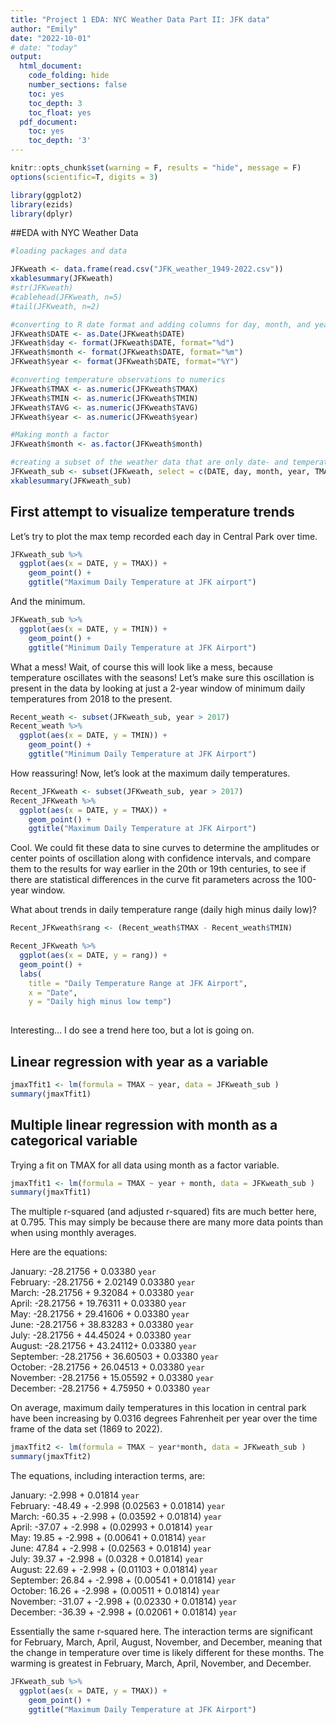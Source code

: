```yaml
---
title: "Project 1 EDA: NYC Weather Data Part II: JFK data"
author: "Emily"
date: "2022-10-01"
# date: "today"
output:
  html_document:
    code_folding: hide
    number_sections: false
    toc: yes
    toc_depth: 3
    toc_float: yes
  pdf_document:
    toc: yes
    toc_depth: '3'
---
```


```r
knitr::opts_chunk$set(warning = F, results = "hide", message = F)
options(scientific=T, digits = 3) 

library(ggplot2)
library(ezids)
library(dplyr)
```

##EDA with NYC Weather Data

```r
#loading packages and data 

JFKweath <- data.frame(read.csv("JFK_weather_1949-2022.csv"))
xkablesummary(JFKweath)
#str(JFKweath)                      
#cablehead(JFKweath, n=5)
#tail(JFKweath, n=2)

```

```r
#converting to R date format and adding columns for day, month, and year
JFKweath$DATE <- as.Date(JFKweath$DATE)
JFKweath$day <- format(JFKweath$DATE, format="%d")
JFKweath$month <- format(JFKweath$DATE, format="%m")
JFKweath$year <- format(JFKweath$DATE, format="%Y")

#converting temperature observations to numerics
JFKweath$TMAX <- as.numeric(JFKweath$TMAX)
JFKweath$TMIN <- as.numeric(JFKweath$TMIN)
JFKweath$TAVG <- as.numeric(JFKweath$TAVG)
JFKweath$year <- as.numeric(JFKweath$year)

#Making month a factor
JFKweath$month <- as.factor(JFKweath$month)

#creating a subset of the weather data that are only date- and temperature-related
JFKweath_sub <- subset(JFKweath, select = c(DATE, day, month, year, TMAX, TMIN, TAVG, PRCP, SNOW)) 
xkablesummary(JFKweath_sub)
```

## First attempt to visualize temperature trends

Let's try to plot the max temp recorded each day in Central Park over time.

```r
JFKweath_sub %>% 
  ggplot(aes(x = DATE, y = TMAX)) +
    geom_point() +
    ggtitle("Maximum Daily Temperature at JFK airport")
```

And the minimum.

```r
JFKweath_sub %>% 
  ggplot(aes(x = DATE, y = TMIN)) +
    geom_point() +
    ggtitle("Minimum Daily Temperature at JFK Airport")
```

What a mess! Wait, of course this will look like a mess, because temperature oscillates with the seasons! Let's make sure this oscillation is present in the data by looking at just a 2-year window of minimum daily temperatures from 2018 to the present.

```r
Recent_weath <- subset(JFKweath_sub, year > 2017) 
Recent_weath %>% 
  ggplot(aes(x = DATE, y = TMIN)) +
    geom_point() +
    ggtitle("Minimum Daily Temperature at JFK Airport")
```

How reassuring! Now, let's look at the maximum daily temperatures.

```r
Recent_JFKweath <- subset(JFKweath_sub, year > 2017) 
Recent_JFKweath %>% 
  ggplot(aes(x = DATE, y = TMAX)) +
    geom_point() +
    ggtitle("Maximum Daily Temperature at JFK Airport")
```

Cool. We could fit these data to sine curves to determine the amplitudes or center points of oscillation along with confidence intervals, and compare them to the results for way earlier in the 20th or 19th centuries, to see if there are statistical differences in the curve fit parameters across the 100-year window.

What about trends in daily temperature range (daily high minus daily low)?

```r
Recent_JFKweath$rang <- (Recent_weath$TMAX - Recent_weath$TMIN)

Recent_JFKweath %>% 
  ggplot(aes(x = DATE, y = rang)) +
  geom_point() + 
  labs(
    title = "Daily Temperature Range at JFK Airport",
    x = "Date",
    y = "Daily high minus low temp")
    
```

Interesting... I do see a trend here too, but a lot is going on.


## Linear regression with year as a variable  

```r
jmaxTfit1 <- lm(formula = TMAX ~ year, data = JFKweath_sub )
summary(jmaxTfit1)

```

## Multiple linear regression with month as a categorical variable  

Trying a fit on TMAX for all data using month as a factor variable.  

```r
jmaxTfit1 <- lm(formula = TMAX ~ year + month, data = JFKweath_sub )
summary(jmaxTfit1)

```

The multiple r-squared (and adjusted r-squared) fits are much better here, at 0.795. This may simply be because there are many more data points than when using monthly averages.

Here are the equations:  

January: -28.21756 + 0.03380 `year`  
February: -28.21756 + 2.02149 0.03380 `year`  
March: -28.21756 + 9.32084 + 0.03380 `year`  
April: -28.21756 + 19.76311 + 0.03380 `year`  
May: -28.21756 + 29.41606 + 0.03380 `year`  
June: -28.21756 + 38.83283 + 0.03380 `year`  
July: -28.21756 + 44.45024 + 0.03380 `year`  
August: -28.21756 + 43.24112+ 0.03380 `year`  
September: -28.21756 + 36.60503 + 0.03380 `year`  
October: -28.21756 + 26.04513 + 0.03380 `year`  
November: -28.21756 + 15.05592 + 0.03380 `year`  
December: -28.21756 + 4.75950 + 0.03380 `year`  


On average, maximum daily temperatures in this location in central park have been increasing by 0.0316 degrees Fahrenheit per year over the time frame of the data set (1869 to 2022).

```r
jmaxTfit2 <- lm(formula = TMAX ~ year*month, data = JFKweath_sub )
summary(jmaxTfit2)

```
The equations, including interaction terms, are:  

January: -2.998 + 0.01814 `year`  
February: -48.49 + -2.998 (0.02563 + 0.01814) `year`  
March: -60.35 + -2.998 + (0.03592 + 0.01814) `year`  
April: -37.07 + -2.998 + (0.02993 + 0.01814) `year`  
May: 19.85 + -2.998 + (0.00641 + 0.01814) `year`  
June: 47.84 + -2.998 + (0.02563 + 0.01814) `year`  
July: 39.37 + -2.998 + (0.0328 + 0.01814) `year`  
August: 22.69 + -2.998 + (0.01103 + 0.01814) `year`  
September: 26.84 + -2.998 + (0.00541 + 0.01814) `year`  
October: 16.26 + -2.998 + (0.00511 + 0.01814) `year`  
November: -31.07 + -2.998 + (0.02330 + 0.01814) `year`  
December: -36.39 + -2.998 + (0.02061 + 0.01814) `year`  


Essentially the same r-squared here. The interaction terms are significant for February, March, April, August, November, and December, meaning that the change in temperature over time is likely different for these months. The warming is greatest in February, March, April, November, and December.

```r
JFKweath_sub %>% 
  ggplot(aes(x = DATE, y = TMAX)) +
    geom_point() +
    ggtitle("Maximum Daily Temperature at JFK Airport")
```
